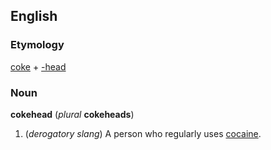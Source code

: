 ==English==
===Etymology===
[[coke]] + [[-head]]

===Noun===
'''cokehead''' (''plural'' '''cokeheads''')

#(''derogatory slang'') A person who regularly uses [[cocaine]].